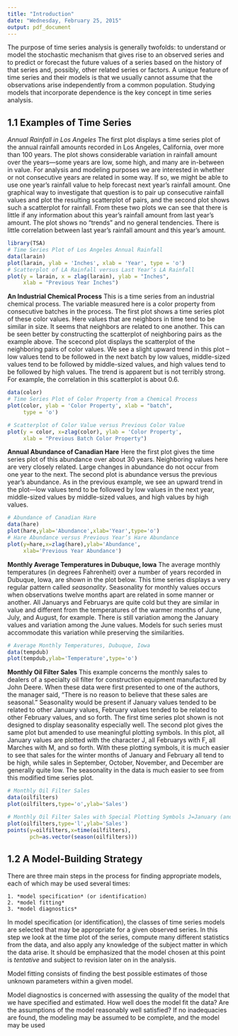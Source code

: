 ```yaml
---
title: "Introduction"
date: "Wednesday, February 25, 2015"
output: pdf_document
---
```


The purpose of time series analysis is generally twofolds: to understand or model the stochastic mechanism that gives rise to an observed series and to predict or forecast the future values of a series based on the history of that series and, possibly, other related series or factors. A unique feature of time series and their models is that we usually cannot assume that the observations arise independently from a common population. Studying models that incorporate dependence is the key concept in time series analysis.

## 1.1 Examples of Time Series

*Annual Rainfall in Los Angeles*
The first plot displays a time series plot of the annual rainfall amounts recorded in Los Angeles, California, over more than 100 years. The plot shows considerable variation in rainfall amount over the years—some years are low, some high, and many are in-between in value. For analysis and modeling purposes we are interested in whether or not consecutive years are related in some way. If so, we might be able to use one year’s rainfall value to help forecast next year’s rainfall amount. One graphical way to investigate that question is to pair up consecutive rainfall values and plot the resulting scatterplot of pairs, and the second plot shows such a scatterplot for rainfall. From these two plots we can see that there is little if any information about this year’s rainfall amount from last year’s amount. The plot shows no “trends” and no general tendencies. There is little correlation between last year’s rainfall amount and this year’s amount.
```r
library(TSA)
# Time Series Plot of Los Angeles Annual Rainfall
data(larain)
plot(larain, ylab = 'Inches', xlab = 'Year', type = 'o')
# Scatterplot of LA Rainfall versus Last Year’s LA Rainfall
plot(y = larain, x = zlag(larain), ylab = "Inches",
     xlab = "Previous Year Inches")
```

**An Industrial Chemical Process**
This is a time series from an industrial chemical process. The variable measured here is a color property from consecutive batches in the process. The first plot shows a time series plot of these color values. Here values that are neighbors in time tend to be similar in size. It seems that neighbors are related to one another. This can be seen better by constructing the scatterplot of neighboring pairs as the example above. The scecond plot displays the scatterplot of the neighboring pairs of color values. We see a slight upward trend in this plot -- low values tend to be followed in the next batch by low values, middle-sized values tend to be followed by middle-sized values, and high values tend to be followed by high values. The trend is apparent but is not terribly strong. For example, the correlation in this scatterplot is about 0.6.
```r
data(color)
# Time Series Plot of Color Property from a Chemical Process
plot(color, ylab = 'Color Property', xlab = "batch", 
     type = 'o')

# Scatterplot of Color Value versus Previous Color Value
plot(y = color, x=zlag(color), ylab = 'Color Property',
     xlab = "Previous Batch Color Property")
```

**Annual Abundance of Canadian Hare**
Here the first plot gives the time series plot of this abundance over about 30 years. Neighboring values here are very closely related. Large changes in abundance do not occur from one year to the next. The second plot is abundance versus the previous year’s abundance. As in the previous example, we see an upward trend in the plot—low values tend to be followed by low values in the next year, middle-sized values by middle-sized values, and high values by high values.
```r
# Abundance of Canadian Hare
data(hare)
plot(hare,ylab='Abundance',xlab='Year',type='o')
# Hare Abundance versus Previous Year’s Hare Abundance
plot(y=hare,x=zlag(hare),ylab='Abundance',
     xlab='Previous Year Abundance')
```

**Monthly Average Temperatures in Dubuque, Iowa**
The average monthly temperatures (in degrees Fahrenheit) over a number of years recorded in Dubuque, Iowa, are shown in the plot below. This time series displays a very regular pattern called *seasonality*. Seasonality for monthly values occurs when observations twelve months apart are related in some manner or another. All Januarys and Februarys are quite cold but they are similar in value and different from the temperatures of the warmer months of June, July, and August, for example. There is still variation among the January values and variation among the June values. Models for such series must accommodate this variation while preserving the similarities.
```r
# Average Monthly Temperatures, Dubuque, Iowa
data(tempdub)
plot(tempdub,ylab='Temperature',type='o')
```

**Monthly Oil Filter Sales**
This example concerns the monthly sales to dealers of a specialty oil
filter for construction equipment manufactured by John Deere. When these data were first presented to one of the authors, the manager said, “There is no reason to believe that these sales are seasonal.” Seasonality would be present if January values tended to be related to other January values, February values tended to be related to other February values, and so forth. The first time series plot shown is not designed to display seasonality especially well. The second plot gives the same plot but amended to use
meaningful plotting symbols. In this plot, all January values are plotted with the character J, all Februarys with F, all Marches with M, and so forth. With these plotting symbols, it is much easier to see that sales for the winter months of January and February all tend to be high, while sales in September, October, November, and December are generally quite low. The seasonality in the data is much easier to see from this modified time
series plot.
```r
# Monthly Oil Filter Sales
data(oilfilters)
plot(oilfilters,type='o',ylab='Sales')

# Monthly Oil Filter Sales with Special Plotting Symbols J=January (and June and July), F=February, M=March (and May), and so forth
plot(oilfilters,type='l',ylab='Sales')
points(y=oilfilters,x=time(oilfilters),
       pch=as.vector(season(oilfilters)))
```

## 1.2 A Model-Building Strategy
There are three main steps in the process for finding appropriate models, each of which may be used several times:

    1. *model specification* (or identification)
    2. *model fitting*
    3. *model diagnostics*
    
In model specification (or identification), the classes of time series models are selected that may be appropriate for a given observed series. In this step we look at the time plot of the series, compute many different statistics from the data, and also apply any knowledge of the subject matter in which the data arise. It should be emphasized that the model chosen at this point is _tentative_ and subject to revision later on in the analysis.

Model fitting consists of finding the best possible estimates of those unknown parameters within a given model.

Model diagnostics is concerned with assessing the quality of the model that we have specified and estimated. How well does the model fit the data? Are the assumptions of the model reasonably well satisfied? If no inadequacies are found, the modeling may be assumed to be complete, and the model may be used